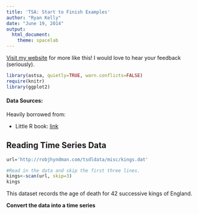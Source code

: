 ```yaml
---
title: 'TSA: Start to Finish Examples'
author: "Ryan Kelly"
date: "June 19, 2014"
output:
  html_document:
    theme: spacelab
---
```


[Visit my website](http://rmdk.ca/projects/) for more like this! I would love to hear your feedback (seriously). 

```r
library(astsa, quietly=TRUE, warn.conflicts=FALSE)
require(knitr)
library(ggplot2)
```
#### Data Sources:
Heavily borrowed from:

* Little R book: [link](http://a-little-book-of-r-for-time-series.readthedocs.org/en/latest/src/timeseries.html#selecting-a-candidate-arima-model)

## Reading Time Series Data

```r
url='http://robjhyndman.com/tsdldata/misc/kings.dat'

#Read in the data and skip the first three lines.
kings<-scan(url, skip=3)
kings
```

This dataset records the age of death for 42 successive kings of England.

__Convert the data into a time series__

